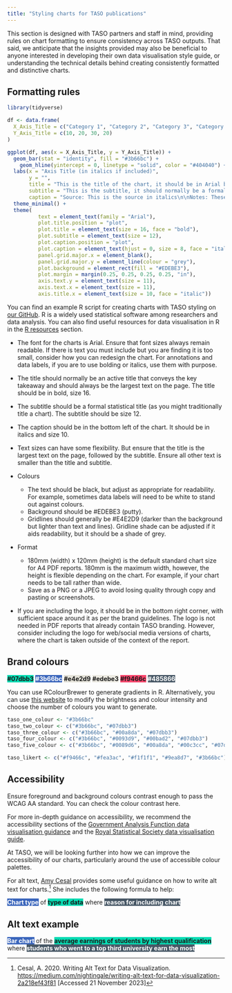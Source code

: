 ```yaml
---
title: "Styling charts for TASO publications"
---
```


This section is designed with TASO partners and staff in mind, providing rules on chart formatting to ensure consistency across TASO outputs. That said, we anticipate that the insights provided may also be beneficial to anyone interested in developing their own data visualisation style guide, or understanding the technical details behind creating consistently formatted and distinctive charts.

## Formatting rules

```r
library(tidyverse)

df <- data.frame(
  X_Axis_Title = c("Category 1", "Category 2", "Category 3", "Category 4"),
  Y_Axis_Title = c(10, 20, 30, 20)
)

ggplot(df, aes(x = X_Axis_Title, y = Y_Axis_Title)) +
  geom_bar(stat = "identity", fill = "#3b66bc") +
    geom_hline(yintercept = 0, linetype = "solid", color = "#404040") +
  labs(x = "Axis Title (in italics if included)", 
       y = "", 
       title = "This is the title of the chart, it should be in Arial bold, no\nlonger than two lines, and normally active",
       subtitle = "This is the subtitle, it should normally be a formal statistical subtitle",
       caption = "Source: This is the source in italics\n\nNotes: These are the notes in italics") + 
  theme_minimal() + 
  theme(
          text = element_text(family = "Arial"),
          plot.title.position = "plot",
          plot.title = element_text(size = 16, face = "bold"),
          plot.subtitle = element_text(size = 12),
          plot.caption.position = "plot",
          plot.caption = element_text(hjust = 0, size = 8, face = "italic"),
          panel.grid.major.x = element_blank(),
          panel.grid.major.y = element_line(colour = "grey"),
          plot.background = element_rect(fill = "#EDEBE3"),
          plot.margin = margin(0.25, 0.25, 0.25, 0.25, "in"),
          axis.text.y = element_text(size = 11),
          axis.text.x = element_text(size = 11),
          axis.title.x = element_text(size = 10, face = "italic"))

```

You can find an example R script for creating charts with TASO styling on [our GitHub](https://github.com/taso-he). R is a widely used statistical software among researchers and data analysis. You can also find useful resources for data visualisation in R in the [R resources](references.qmd) section.

-   The font for the charts is Arial. Ensure that font sizes always remain readable. If there is text you must include but you are finding it is too small, consider how you can redesign the chart. For annotations and data labels, if you are to use bolding or italics, use them with purpose.

-   The title should normally be an active title that conveys the key takeaway and should always be the largest text on the page. The title should be in bold, size 16.

-   The subtitle should be a formal statistical title (as you might traditionally title a chart). The subtitle should be size 12.

-   The caption should be in the bottom left of the chart. It should be in italics and size 10.

-   Text sizes can have some flexibility. But ensure that the title is the largest text on the page, followed by the subtitle. Ensure all other text is smaller than the title and subtitle.

-   Colours

    -   The text should be black, but adjust as appropriate for readability. For example, sometimes data labels will need to be white to stand out against colours.
    -   Background should be #EDEBE3 (putty).
    -   Gridlines should generally be #E4E2D9 (darker than the background but lighter than text and lines). Gridline shade can be adjusted if it aids readability, but it should be a shade of grey.

-   Format

    -   180mm (width) x 120mm (height) is the default standard chart size for A4 PDF reports. 180mm is the maximum width, however, the height is flexible depending on the chart. For example, if your chart needs to be tall rather than wide.
    -   Save as a PNG or a JPEG to avoid losing quality through copy and pasting or screenshots.

-   If you are including the logo, it should be in the bottom right corner, with sufficient space around it as per the brand guidelines. The logo is not needed in PDF reports that already contain TASO branding. However, consider including the logo for web/social media versions of charts, where the chart is taken outside of the context of the report.

## Brand colours

[#07dbb3]{style="background-color:#07dbb3; font-weight:bold;"} [#3b66bc]{style="background-color:#3b66bc; color:white; font-weight:bold;"} [#e4e2d9]{style="background-color:#e4e2d9; font-weight:bold;"} [#edebe3]{style="background-color:#edebe3; font-weight:bold;"} [#f9466c]{style="background-color:#f9466c; font-weight:bold;"} [#485866]{style="background-color:#485866; color:white; font-weight:bold;"}

::: callout-note
You can use RColourBrewer to generate gradients in R. Alternatively, you can use [this website](https://www.learnui.design/tools/data-color-picker.html#single?) to modify the brightness and colour intensity and choose the number of colours you want to generate.
:::

```r


taso_one_colour <- "#3b66bc"
taso_two_colour <- c("#3b66bc", "#07dbb3")
taso_three_colour <- c("#3b66bc", "#00a8da", "#07dbb3")
taso_four_colour <- c("#3b66bc", "#0093d9", "#00bad2", "#07dbb3")
taso_five_colour <- c("#3b66bc", "#0089d6", "#00a8da", "#00c3cc", "#07dbb3")

taso_likert <- c("#f9466c", "#fea3ac", "#f1f1f1", "#9ea8d7", "#3b66bc")

```

## Accessibility

Ensure foreground and background colours contrast enough to pass the WCAG AA standard. You can check the colour contrast here.

For more in-depth guidance on accessibility, we recommend the accessibility sections of the [Government Analysis Function data visualisation guidance](https://analysisfunction.civilservice.gov.uk/policy-store/data-visualisation-charts/) and the [Royal Statistical Society data visualisation guide](https://royal-statistical-society.github.io/datavisguide/).

At TASO, we will be looking further into how we can improve the accessibility of our charts, particularly around the use of accessible colour palettes.

For alt text, [Amy Cesal](https://medium.com/nightingale/writing-alt-text-for-data-visualization-2a218ef43f81?) provides some useful guidance on how to write alt text for charts.[^1] She includes the following formula to help:

[^1]: Cesal, A. 2020. Writing Alt Text for Data Visualization. <https://medium.com/nightingale/writing-alt-text-for-data-visualization-2a218ef43f81> \[Accessed 21 November 2023\]

[Chart type]{style="background-color:#3b66bc; color:white; font-weight:bold;"} of [type of data]{style="background-color:#07dbb3; font-weight:bold;"} where [reason for including chart]{style="background-color:#485866; color:white; font-weight:bold;"}

::: callout-tip
## Alt text example

[Bar chart]{style="background-color:#3b66bc; color:white; font-weight:bold;"} of the [average earnings of students by highest qualification]{style="background-color:#07dbb3; font-weight:bold;"} where [students who went to a top third university earn the most]{style="background-color:#485866; color:white; font-weight:bold;"}
:::
